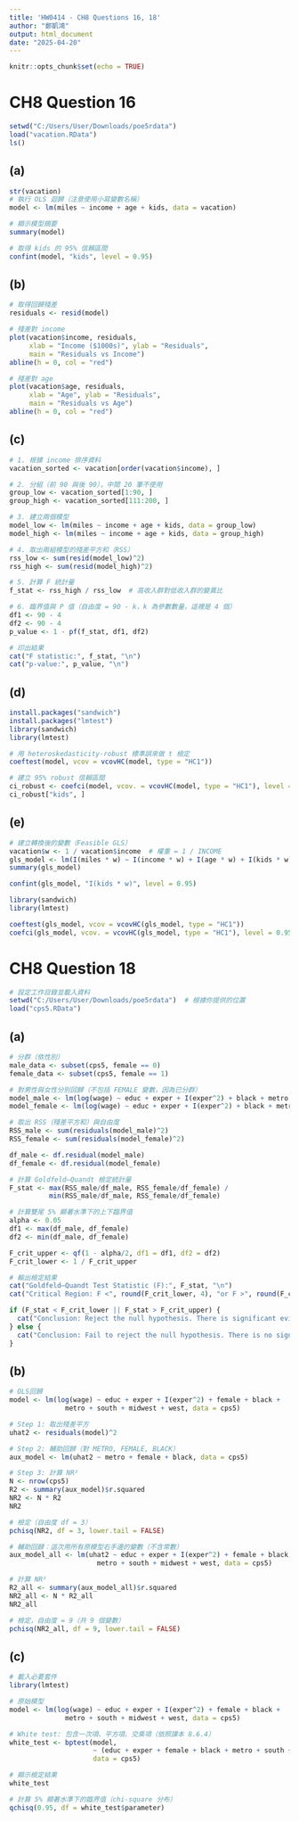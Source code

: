 ---
title: 'HW0414 - CH8 Questions 16, 18'
author: "鄭凱鴻"
output: html_document
date: "2025-04-20"
---

```{r setup, include=FALSE}
knitr::opts_chunk$set(echo = TRUE)
```

# **CH8 Question 16**


```{r}
setwd("C:/Users/User/Downloads/poe5rdata")
load("vacation.RData")
ls()
```
## **(a) **

```{r}
str(vacation)
# 執行 OLS 迴歸（注意使用小寫變數名稱）
model <- lm(miles ~ income + age + kids, data = vacation)

# 顯示模型摘要
summary(model)

# 取得 kids 的 95% 信賴區間
confint(model, "kids", level = 0.95)
```

## **(b) **

```{r}
# 取得回歸殘差
residuals <- resid(model)

# 殘差對 income
plot(vacation$income, residuals,
     xlab = "Income ($1000s)", ylab = "Residuals",
     main = "Residuals vs Income")
abline(h = 0, col = "red")

# 殘差對 age
plot(vacation$age, residuals,
     xlab = "Age", ylab = "Residuals",
     main = "Residuals vs Age")
abline(h = 0, col = "red")
```

## **(c) **

```{r}
# 1. 根據 income 排序資料
vacation_sorted <- vacation[order(vacation$income), ]

# 2. 分組（前 90 與後 90），中間 20 筆不使用
group_low <- vacation_sorted[1:90, ]
group_high <- vacation_sorted[111:200, ]

# 3. 建立兩個模型
model_low <- lm(miles ~ income + age + kids, data = group_low)
model_high <- lm(miles ~ income + age + kids, data = group_high)

# 4. 取出兩組模型的殘差平方和（RSS）
rss_low <- sum(resid(model_low)^2)
rss_high <- sum(resid(model_high)^2)

# 5. 計算 F 統計量
f_stat <- rss_high / rss_low  # 高收入群對低收入群的變異比

# 6. 臨界值與 P 值（自由度 = 90 - k，k 為參數數量，這裡是 4 個）
df1 <- 90 - 4
df2 <- 90 - 4
p_value <- 1 - pf(f_stat, df1, df2)

# 印出結果
cat("F statistic:", f_stat, "\n")
cat("p-value:", p_value, "\n")
```

## **(d) **

```{r}
install.packages("sandwich")
install.packages("lmtest")
library(sandwich)
library(lmtest)

# 用 heteroskedasticity-robust 標準誤來做 t 檢定
coeftest(model, vcov = vcovHC(model, type = "HC1"))

# 建立 95% robust 信賴區間
ci_robust <- coefci(model, vcov. = vcovHC(model, type = "HC1"), level = 0.95)
ci_robust["kids", ]
```

## **(e) **

```{r}
# 建立轉換後的變數（Feasible GLS）
vacation$w <- 1 / vacation$income  # 權重 = 1 / INCOME
gls_model <- lm(I(miles * w) ~ I(income * w) + I(age * w) + I(kids * w), data = vacation)
summary(gls_model)

confint(gls_model, "I(kids * w)", level = 0.95)

library(sandwich)
library(lmtest)

coeftest(gls_model, vcov = vcovHC(gls_model, type = "HC1"))
coefci(gls_model, vcov. = vcovHC(gls_model, type = "HC1"), level = 0.95)["I(kids * w)", ]
```

# **CH8 Question 18**

```{r}
# 設定工作目錄並載入資料
setwd("C:/Users/User/Downloads/poe5rdata")  # 根據你提供的位置
load("cps5.RData")
```

## **(a) **

```{r}
# 分群（依性別）
male_data <- subset(cps5, female == 0)
female_data <- subset(cps5, female == 1)

# 對男性與女性分別回歸（不包括 FEMALE 變數，因為已分群）
model_male <- lm(log(wage) ~ educ + exper + I(exper^2) + black + metro + south + midwest + west, data = male_data)
model_female <- lm(log(wage) ~ educ + exper + I(exper^2) + black + metro + south + midwest + west, data = female_data)

# 取出 RSS（殘差平方和）與自由度
RSS_male <- sum(residuals(model_male)^2)
RSS_female <- sum(residuals(model_female)^2)

df_male <- df.residual(model_male)
df_female <- df.residual(model_female)

# 計算 Goldfeld–Quandt 檢定統計量
F_stat <- max(RSS_male/df_male, RSS_female/df_female) / 
          min(RSS_male/df_male, RSS_female/df_female)

# 計算雙尾 5% 顯著水準下的上下臨界值
alpha <- 0.05
df1 <- max(df_male, df_female)
df2 <- min(df_male, df_female)

F_crit_upper <- qf(1 - alpha/2, df1 = df1, df2 = df2)
F_crit_lower <- 1 / F_crit_upper

# 輸出檢定結果
cat("Goldfeld–Quandt Test Statistic (F):", F_stat, "\n")
cat("Critical Region: F <", round(F_crit_lower, 4), "or F >", round(F_crit_upper, 4), "\n")

if (F_stat < F_crit_lower || F_stat > F_crit_upper) {
  cat("Conclusion: Reject the null hypothesis. There is significant evidence of heteroskedasticity between males and females.\n")
} else {
  cat("Conclusion: Fail to reject the null hypothesis. There is no significant evidence of heteroskedasticity between males and females.\n")
}
```
## **(b) **

```{r}
# OLS回歸
model <- lm(log(wage) ~ educ + exper + I(exper^2) + female + black +
              metro + south + midwest + west, data = cps5)

# Step 1: 取出殘差平方
uhat2 <- residuals(model)^2

# Step 2: 輔助回歸（對 METRO, FEMALE, BLACK）
aux_model <- lm(uhat2 ~ metro + female + black, data = cps5)

# Step 3: 計算 NR²
N <- nrow(cps5)
R2 <- summary(aux_model)$r.squared
NR2 <- N * R2
NR2

# 檢定（自由度 df = 3）
pchisq(NR2, df = 3, lower.tail = FALSE)

# 輔助回歸：這次用所有原模型右手邊的變數（不含常數）
aux_model_all <- lm(uhat2 ~ educ + exper + I(exper^2) + female + black +
                      metro + south + midwest + west, data = cps5)

# 計算 NR²
R2_all <- summary(aux_model_all)$r.squared
NR2_all <- N * R2_all
NR2_all

# 檢定，自由度 = 9（共 9 個變數）
pchisq(NR2_all, df = 9, lower.tail = FALSE)
```

## **(c) **

```{r}
# 載入必要套件
library(lmtest)

# 原始模型
model <- lm(log(wage) ~ educ + exper + I(exper^2) + female + black +
              metro + south + midwest + west, data = cps5)

# White test: 包含一次項、平方項、交乘項（依照課本 8.6.4）
white_test <- bptest(model, 
                     ~ (educ + exper + female + black + metro + south + midwest + west)^2, 
                     data = cps5)

# 顯示檢定結果
white_test

# 計算 5% 顯著水準下的臨界值（chi-square 分布）
qchisq(0.95, df = white_test$parameter)
```